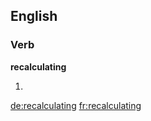 ==English==

===Verb===
'''recalculating'''

# {{present participle of|recalculate}}

[[de:recalculating]]
[[fr:recalculating]]